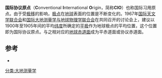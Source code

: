 '''国际协议原点'''（'''C'''onventional '''I'''nternational '''O'''rigin，简称'''CIO'''）也称国际习用原点。由于受[[极移|极移]]的影响，[[极点|极点]]在[[地球|地球]]表面的位置是不断变化的。1967年[[国际天文学联合会|国际天文学联合会]]和[[国际大地测量学与地球物理学联合会|国际大地测量学与地球物理学联合会]]在共同召开的讨论会上，建议以1900年至1905年间的平均[[纬度|纬度]]所确定的[[平极|平极]]作为地球极点的平均位置，这个位置即为国际协议原点。与之相对应的[[地球|地球]][[赤道面|赤道面]]成为平赤道面或协议赤道面。
==参考==
*{{cite book zh |author=孔祥元 郭际明 刘宗泉 |title=大地测量学基础 |format=M |edition=1 |location=武汉 |publisher=武汉大学出版社 |date=2005 |pages=18 |id= ISBN 978-7-307-04837-9}}

{{tech-stub}}{{空间大地测量学}}
[[分类:大地测量学|分类:大地测量学]]